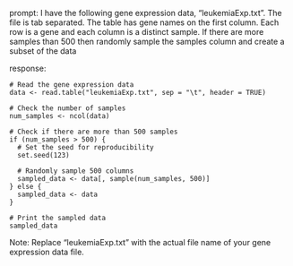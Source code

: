 prompt:
I have the following gene expression data, "leukemiaExp.txt". The file is tab separated. The table has gene names on the first column. Each row is a gene and each column is a distinct sample.  If there are more samples than 500 then randomly sample the samples column and create a subset of the data

response:
```
# Read the gene expression data
data <- read.table("leukemiaExp.txt", sep = "\t", header = TRUE)

# Check the number of samples
num_samples <- ncol(data)

# Check if there are more than 500 samples
if (num_samples > 500) {
  # Set the seed for reproducibility
  set.seed(123)
  
  # Randomly sample 500 columns
  sampled_data <- data[, sample(num_samples, 500)]
} else {
  sampled_data <- data
}

# Print the sampled data
sampled_data
```
Note: Replace "leukemiaExp.txt" with the actual file name of your gene expression data file.
